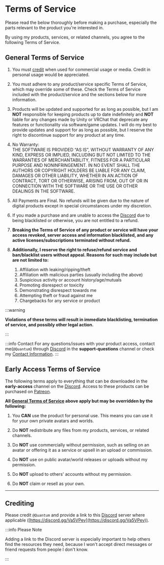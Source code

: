 # Terms of Service

Please read the below thoroughly before making a purchase, especially the parts relevant to the product you're interested in.

By using my products, services, or related channels, you agree to the following Terms of Service.

## General Terms of Service

1. You must [credit](./ToS#crediting) when used for commercial usage or media. Credit in personal usage would be appreciated.
2. You must adhere to any product/service specific Terms of Service, which may override some of these. Check the Terms of Service included with the product/service and the sections below for more information.

3. Products will be updated and supported for as long as possible, but I am **NOT** responsible for keeping products up to date indefinitely and **NOT** liable for any changes made by Unity or VRChat that deprecate any features or functionality via software/game updates. I will do my best to provide updates and support for as long as possible, but I reserve the right to discontinue support for any product at any time.
4. No Warranty:  
THE SOFTWARE IS PROVIDED “AS IS”, WITHOUT WARRANTY OF ANY KIND, EXPRESS OR IMPLIED, INCLUDING BUT NOT LIMITED TO THE WARRANTIES OF MERCHANTABILITY, FITNESS FOR A PARTICULAR PURPOSE AND NONINFRINGEMENT. IN NO EVENT SHALL THE AUTHORS OR COPYRIGHT HOLDERS BE LIABLE FOR ANY CLAIM, DAMAGES OR OTHER LIABILITY, WHETHER IN AN ACTION OF CONTRACT, TORT OR OTHERWISE, ARISING FROM, OUT OF OR IN CONNECTION WITH THE SOFTWARE OR THE USE OR OTHER DEALINGS IN THE SOFTWARE.

5. All Payments are Final. No refunds will be given due to the nature of digital products except in special circumstances under my discretion.
6. If you made a purchase and are unable to access the [Discord](https://discord.gg/Va5VPev) due to being blacklisted or otherwise, you are not entitled to a refund.

7. **Breaking the Terms of Service of any product or service will have your access revoked, server access and information blacklisted, and any active licenses/subscriptions terminated without refund.**
8. **Additionally, I reserve the right to refuse/refund service and ban/blacklist users without appeal. Reasons for such may include but are not limited to:**

    1. Affiliation with leaking/ripping/theft
    2. Affiliation with malicious parties (usually including the above)
    3. Suspicious activity or account history/age/mutuals
    4. Promoting disrespect or toxicity
    5. Demonstrating disrespect towards me
    6. Attempting theft or fraud against me
    7. Chargebacks for any service or product

:::warning 

**Violations of these terms will result in immediate blacklisting, termination of service, and possibly other legal action.**

:::

:::info Contact
For any questions/issues with your product access, contact me(`@Quantum`) through [Discord](https://discord.gg/Va5VPev) in the **support-questions** channel or check my [Contact Information](/legal/Imprint).
:::

## Early Access Terms of Service

The following terms apply to everything that can be downloaded in the **early-access** channel on the [Discord](https://discord.gg/Va5VPev).
Access to these products can be purchased on [Patreon](https://www.patreon.com/quantumlot).

**All [General Terms of Service](./ToS#general-terms-of-service) above apply but may be overridden by the following:**

1. You **CAN** use the product for personal use. This means you can use it for your own private avatars and worlds.

2. Do **NOT** redistribute any files from my products, services, or related channels.
3. Do **NOT** use commercially without permission, such as selling on an avatar or offering it as a service or upsell in an upload or commission.
4. Do **NOT** use on public avatar/world releases or uploads without my permission.
5. Do **NOT** upload to others' accounts without my permission.
6. Do **NOT** claim or resell as your own.

---

## Crediting

Please credit `@Quantum` and provide a link to this [Discord](https://discord.gg/Va5VPev) server where applicable ([https://discord.gg/Va5VPev](https://discord.gg/Va5VPev)).

:::info Please Note

Adding a link to the Discord server is especially important to help others find the resources they need, because I won't accept direct messages or friend requests from people I don't know.

:::
